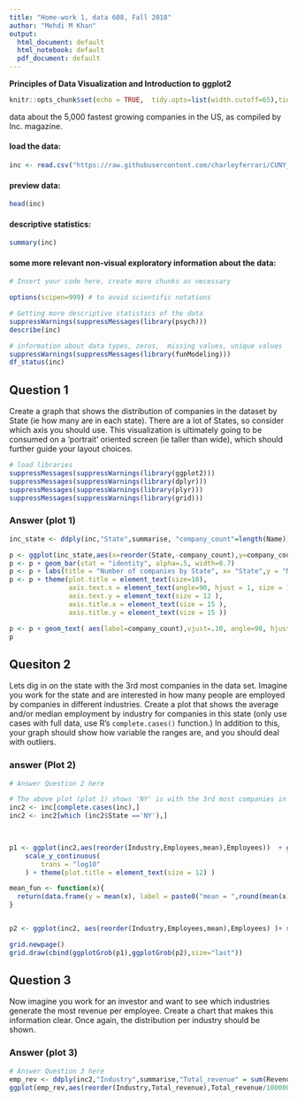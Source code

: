 ---
title: "Home-work 1, data 608, Fall 2018"
author: "Mehdi M Khan"
output:
  html_document: default
  html_notebook: default
  pdf_document: default
---

**Principles of Data Visualization and Introduction to ggplot2**
```{r setup, include=FALSE}
knitr::opts_chunk$set(echo = TRUE,  tidy.opts=list(width.cutoff=65),tidy=TRUE)
```

data about the 5,000 fastest growing companies in the US, as compiled by Inc. magazine. 

#### load the data:
```{r}

inc <- read.csv("https://raw.githubusercontent.com/charleyferrari/CUNY_DATA_608/master/module1/Data/inc5000_data.csv", header= TRUE)

```


#### preview  data:
```{r}

head(inc)

```

#### descriptive statistics:
```{r}

summary(inc)

```


#### some more relevant non-visual exploratory information about the data:

```{r}

# Insert your code here, create more chunks as necessary

options(scipen=999) # to avoid scientific notations 

# Getting more descriptive statistics of the data
suppressWarnings(suppressMessages(library(psych))) 
describe(inc)

```
```{r}
# information about data types, zeros,  missing values, unique values
suppressWarnings(suppressMessages(library(funModeling)))  
df_status(inc)


```

## Question 1

Create a graph that shows the distribution of companies in the dataset by State (ie how many are in each state). There are a lot of States, so consider which axis you should use. This visualization is ultimately going to be consumed on a 'portrait' oriented screen (ie taller than wide), which should further guide your layout choices.


```{r}

# load libraries
suppressMessages(suppressWarnings(library(ggplot2))) 
suppressMessages(suppressWarnings(library(dplyr))) 
suppressMessages(suppressWarnings(library(plyr))) 
suppressMessages(suppressWarnings(library(grid))) 

```

### Answer (plot 1)
```{r fig.height = 10, fig.width = 12}


inc_state <- ddply(inc,"State",summarise, "company_count"=length(Name))

p <- ggplot(inc_state,aes(x=reorder(State,-company_count),y=company_count))
p <- p + geom_bar(stat = "identity", alpha=.5, width=0.7) 
p <- p + labs(title = "Number of companies by State", x= "State",y = "Number of companies")
p <- p + theme(plot.title = element_text(size=18),
               axis.text.x = element_text(angle=90, hjust = 1, size = 10 ),
               axis.text.y = element_text(size = 12 ),
               axis.title.x = element_text(size = 15 ),
               axis.title.y = element_text(size = 15 )) 

p <- p + geom_text( aes(label=company_count),vjust=.10, angle=90, hjust=-.5, col="red", size=4)
p

```

## Quesiton 2

Lets dig in on the state with the 3rd most companies in the data set. Imagine you work for the state and are interested in how many people are employed by companies in different industries. Create a plot that shows the average and/or median employment by industry for companies in this state (only use cases with full data, use R's `complete.cases()` function.) In addition to this, your graph should show how variable the ranges are, and you should deal with outliers.

### answer (Plot 2)
```{r fig.height = 9.5, fig.width = 12}

# Answer Question 2 here

# The above plot (plot 1) shows 'NY' is with the 3rd most companies in the data set
inc2 <- inc[complete.cases(inc),]
inc2 <- inc2[which (inc2$State =='NY'),]
  


p1 <- ggplot(inc2,aes(reorder(Industry,Employees,mean),Employees))  + geom_boxplot(outlier.shape = NA, show.legend=F)+ labs(title="Number and range of Employees by Indystry in NY",x="Industries") + coord_flip() +
    scale_y_continuous(
        trans = "log10"
    ) + theme(plot.title = element_text(size = 12) )

mean_fun <- function(x){
  return(data.frame(y = mean(x), label = paste0("mean = ",round(mean(x),1))))
}


p2 <- ggplot(inc2, aes(reorder(Industry,Employees,mean),Employees) )+ stat_summary(fun.y = mean,geom = "bar", width=.3,fill="red", alpha=.3) + stat_summary(aes(label=round(..y..,0)),fun.y = mean,geom = "text", size=3, hjust=.1 ) + coord_flip()+labs(title="Average employee by Industry in NY", y="Avg. employees")+theme(axis.text.y=element_blank(),axis.title.y=element_blank())

grid.newpage()
grid.draw(cbind(ggplotGrob(p1),ggplotGrob(p2),size="last"))

```





## Question 3

Now imagine you work for an investor and want to see which industries generate the most revenue per employee. Create a chart that makes this information clear. Once again, the distribution per industry should be shown.

### Answer (plot 3)
```{r fig.width=9.5,fig.height=6}

# Answer Question 3 here
emp_rev <- ddply(inc2,"Industry",summarise,"Total_revenue" = sum(Revenue))
ggplot(emp_rev,aes(reorder(Industry,Total_revenue),Total_revenue/1000000))+geom_bar(stat = "identity", width = .5, alpha=.7)+coord_flip() + geom_text(aes(label=Total_revenue/1000000), size=3, colour="red",hjust=0) + labs(title="Total revenue by industry in NY", x= "Industries", y = "Total revenue in millions")



```




